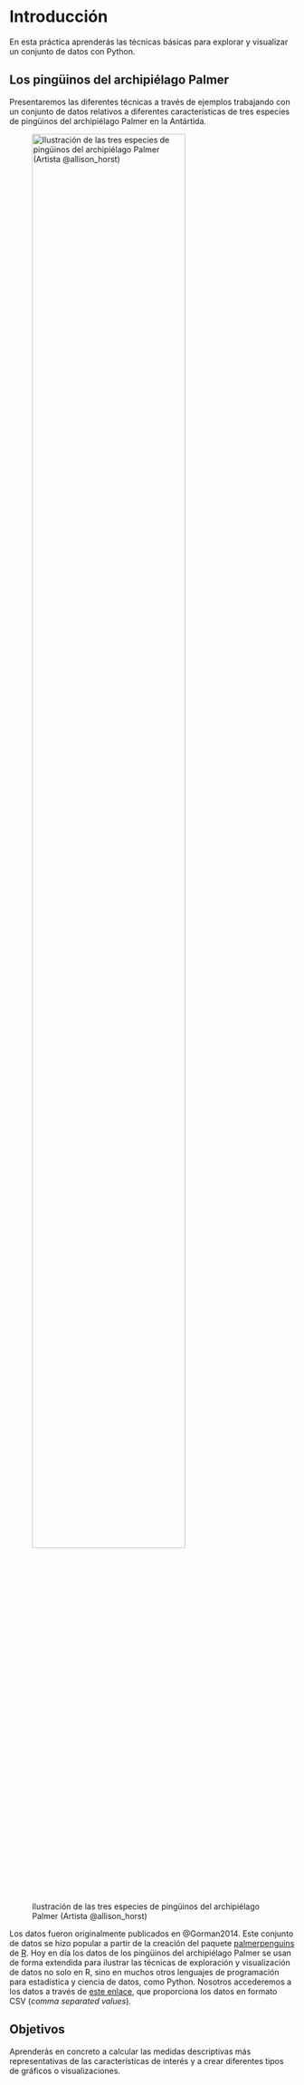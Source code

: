 # Introducción {#sec-intro .unnumbered}


En esta práctica aprenderás las técnicas básicas para explorar y visualizar un conjunto de datos con Python. 

## Los pingüinos del archipiélago Palmer

Presentaremos las diferentes técnicas a través de ejemplos trabajando con un conjunto de datos relativos a diferentes características de tres especies de pingüinos del archipiélago Palmer en la Antártida. 

![Ilustración de las tres especies de pingüinos del archipiélago Palmer (Artista \@allison_horst)](../img/penguins.png){width="80%"}


Los datos fueron originalmente publicados en @Gorman2014. Este conjunto de datos se hizo popular a partir de la creación del paquete  [palmerpenguins](https://github.com/allisonhorst/palmerpenguins) de [R](https://www.r-project.org/). Hoy en día los datos de los pingüinos del archipiélago Palmer se usan de forma extendida para ilustrar las técnicas de exploración y visualización de datos no solo en R, sino en muchos otros lenguajes de programación para estadística y ciencia de datos, como Python. Nosotros accederemos a los datos a través de [este enlace](https://github.com/mwaskom/seaborn-data/blob/master/penguins.csv), que proporciona los datos en formato CSV (_comma separated values_).

## Objetivos

Aprenderás en concreto a calcular las medidas descriptivas más representativas de las características de interés y a crear diferentes tipos de gráficos o visualizaciones. 
